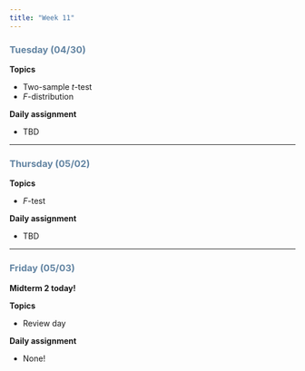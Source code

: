 ```yaml
---
title: "Week 11"
---
```


::: {style="color: #6284a2"}
### Tuesday (04/30)
:::

**Topics**

-   Two-sample $t$-test
-   $F$-distribution

**Daily assignment**

-   TBD

------------------------------------------------------------------------

::: {style="color: #6284a2"}
### Thursday (05/02)
:::

**Topics**

-   $F$-test

**Daily assignment**

-   TBD

------------------------------------------------------------------------

::: {style="color: #6284a2"}
### Friday (05/03)
:::

**Midterm 2 today!**

**Topics**

-   Review day

**Daily assignment**

-   None!
